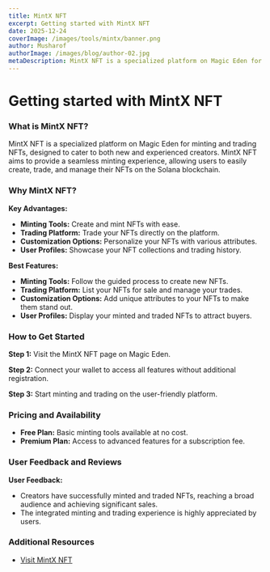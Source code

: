 ```yaml
---
title: MintX NFT
excerpt: Getting started with MintX NFT
date: 2025-12-24
coverImage: /images/tools/mintx/banner.png
author: Musharof
authorImage: /images/blog/author-02.jpg
metaDescription: MintX NFT is a specialized platform on Magic Eden for minting and trading NFTs. Learn what it is & get started with it today. Find Dexscreener, Solana Explorer and other tools today.
---
```


# Getting started with MintX NFT

### What is MintX NFT?

MintX NFT is a specialized platform on Magic Eden for minting and trading NFTs, designed to cater to both new and experienced creators. MintX NFT aims to provide a seamless minting experience, allowing users to easily create, trade, and manage their NFTs on the Solana blockchain.

### Why MintX NFT?

**Key Advantages:**
- **Minting Tools:** Create and mint NFTs with ease.
- **Trading Platform:** Trade your NFTs directly on the platform.
- **Customization Options:** Personalize your NFTs with various attributes.
- **User Profiles:** Showcase your NFT collections and trading history.

**Best Features:**
- **Minting Tools:** Follow the guided process to create new NFTs.
- **Trading Platform:** List your NFTs for sale and manage your trades.
- **Customization Options:** Add unique attributes to your NFTs to make them stand out.
- **User Profiles:** Display your minted and traded NFTs to attract buyers.

### How to Get Started

**Step 1:** Visit the MintX NFT page on Magic Eden.

**Step 2:** Connect your wallet to access all features without additional registration.

**Step 3:** Start minting and trading on the user-friendly platform.

### Pricing and Availability

- **Free Plan:** Basic minting tools available at no cost.
- **Premium Plan:** Access to advanced features for a subscription fee.

### User Feedback and Reviews

**User Feedback:**
- Creators have successfully minted and traded NFTs, reaching a broad audience and achieving significant sales.
- The integrated minting and trading experience is highly appreciated by users.

### Additional Resources

- [Visit MintX NFT](https://magiceden.io/marketplace/mintx_nft)